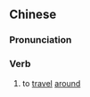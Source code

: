 {{also|环游}}
==Chinese==
{{zh-forms|s=环游}}

===Pronunciation===
{{zh-pron
|m=huányóu
|c=waan4 jau4
|cat=v
}}

===Verb===
{{zh-verb}}

# to [[travel]] [[around]] {{gloss|the world, a country, etc.}}
#: {{zh-x|環遊 世界|to '''travel''' the world}}